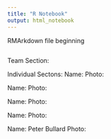 ---
title: "R Notebook"
output: html_notebook
---

RMArkdown file beginning

```{r}

```
Team Section:

Individual Sectons:
Name: 
Photo:


Name: 
Photo:


Name: 
Photo:


Name: 
Photo:


Name: Peter Bullard
Photo:

